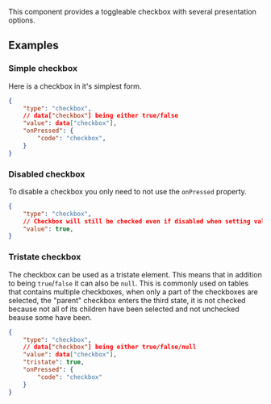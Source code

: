 
This component provides a toggleable checkbox with several presentation options.

## Examples

### Simple checkbox

Here is a checkbox in it's simplest form.
```json
{
    "type": "checkbox",
    // data["checkbox"] being either true/false
    "value": data["checkbox"],
    "onPressed": {
        "code": "checkbox",
    }
}
```

### Disabled checkbox

To disable a checkbox you only need to not use the `onPressed` property.

```json
{
    "type": "checkbox",
    // Checkbox will still be checked even if disabled when setting value to true
    "value": true,
}
```

### Tristate checkbox

The checkbox can be used as a tristate element. This means that in addition to being `true`/`false` it can also be `null`. This is commonly used on tables that contains multiple checkboxes, when only a part of the checkboxes are selected, the "parent" checkbox enters the third state, it is not checked because not all of its children have been selected and not unchecked beause some have been.

```json
{
    "type": "checkbox",
    // data["checkbox"] being either true/false/null
    "value": data["checkbox"],
    "tristate": true,
    "onPressed": {
        "code": "checkbox"
    }
}
```

<PropertyTable schema={checkboxSchema}/>

